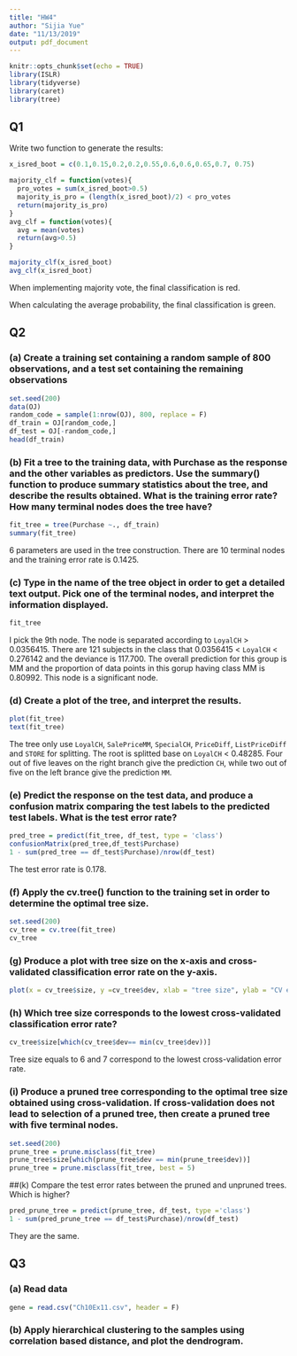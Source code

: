 ```yaml
---
title: "HW4"
author: "Sijia Yue"
date: "11/13/2019"
output: pdf_document
---
```


```r
knitr::opts_chunk$set(echo = TRUE)
library(ISLR)
library(tidyverse)
library(caret)
library(tree)
```

## Q1
Write two function to generate the results:

```r
x_isred_boot = c(0.1,0.15,0.2,0.2,0.55,0.6,0.6,0.65,0.7, 0.75)

majority_clf = function(votes){
  pro_votes = sum(x_isred_boot>0.5)
  majority_is_pro = (length(x_isred_boot)/2) < pro_votes
  return(majority_is_pro)
}
avg_clf = function(votes){
  avg = mean(votes)
  return(avg>0.5)
}

majority_clf(x_isred_boot)
avg_clf(x_isred_boot)
```

When implementing majority vote, the final classification is red.

When calculating the average probability, the final classification is green.


## Q2

### (a) Create a training set containing a random sample of 800 observations, and a test set containing the remaining observations
```r
set.seed(200)
data(OJ)
random_code = sample(1:nrow(OJ), 800, replace = F)
df_train = OJ[random_code,]
df_test = OJ[-random_code,]
head(df_train)
```

### (b) Fit a tree to the training data, with Purchase as the response and the other variables as predictors. Use the summary() function to produce summary statistics about the tree, and describe the results obtained. What is the training error rate? How many terminal nodes does the tree have?
```r
fit_tree = tree(Purchase ~., df_train)
summary(fit_tree)
```

6 parameters are used in the tree construction.
There are 10 terminal nodes and the training error rate is 0.1425.

### (c) Type in the name of the tree object in order to get a detailed text output. Pick one of the terminal nodes, and interpret the information displayed.
```r
fit_tree
```

I pick the 9th node. The node is separated according to `LoyalCH` > 0.0356415. There are 121 subjects in the class that 0.0356415 < `LoyalCH` < 0.276142 and the deviance is 117.700. The overall prediction for this group is MM and the proportion of data points in this gorup having class MM is 0.80992. This node is a significant node.

### (d) Create a plot of the tree, and interpret the results.
```r
plot(fit_tree)
text(fit_tree)
```

The tree only use `LoyalCH`, `SalePriceMM`, `SpecialCH`, `PriceDiff`, `ListPriceDiff` and `STORE`    for splitting. The root is splitted base on `LoyalCH` < 0.48285. Four out of five leaves on the right branch give the prediction `CH`, while two out of five on the left brance give the prediction `MM`.

### (e) Predict the response on the test data, and produce a confusion matrix comparing the test labels to the predicted test labels. What is the test error rate?
```r
pred_tree = predict(fit_tree, df_test, type = 'class')
confusionMatrix(pred_tree,df_test$Purchase)
1 - sum(pred_tree == df_test$Purchase)/nrow(df_test)
```

The test error rate is 0.178.

### (f) Apply the cv.tree() function to the training set in order to determine the optimal tree size.
```r
set.seed(200)
cv_tree = cv.tree(fit_tree)
cv_tree
```

### (g) Produce a plot with tree size on the x-axis and cross-validated classification error rate on the y-axis.
```r
plot(x = cv_tree$size, y =cv_tree$dev, xlab = "tree size", ylab = "CV error rate", type = "b")
```

### (h) Which tree size corresponds to the lowest cross-validated classification error rate?
```r
cv_tree$size[which(cv_tree$dev== min(cv_tree$dev))]
```

Tree size equals to 6 and 7 correspond to the lowest cross-validation error rate.

### (i) Produce a pruned tree corresponding to the optimal tree size obtained using cross-validation. If cross-validation does not lead to selection of a pruned tree, then create a pruned tree with five terminal nodes.
```r
set.seed(200)
prune_tree = prune.misclass(fit_tree)
prune_tree$size[which(prune_tree$dev == min(prune_tree$dev))]
prune_tree = prune.misclass(fit_tree, best = 5)
```

##(k) Compare the test error rates between the pruned and unpruned trees. Which is higher?
```r
pred_prune_tree = predict(prune_tree, df_test, type ='class')
1 - sum(pred_prune_tree == df_test$Purchase)/nrow(df_test)
```

They are the same.

## Q3
### (a) Read data
```r
gene = read.csv("Ch10Ex11.csv", header = F)
```

### (b) Apply hierarchical clustering to the samples using correlation based distance, and plot the dendrogram.
```r

```


